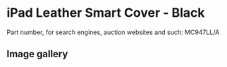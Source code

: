 
# iPad Leather Smart Cover - Black

Part number, for search engines, auction websites and such: MC947LL/A

## Image gallery

<div style={{ width: '100%', maxWidth: '768px' }}>
<GalleryComponent
    images={[
      {
        original: "/everysource/MC947.webp",
        thumbnail: "/everypreview/MC947.webp",
      },
      {
        original: "/everysource/MC947_AV1_BLACK.webp",
        thumbnail: "/everypreview/MC947_AV1_BLACK.webp",
      },
      {
        original: "/everysource/MC947_AV1_WHITE.webp",
        thumbnail: "/everypreview/MC947_AV1_WHITE.webp",
      },
      {
        original: "/everysource/MC947_AV2_BLACK.webp",
        thumbnail: "/everypreview/MC947_AV2_BLACK.webp",
      },
      {
        original: "/everysource/MC947_AV2_WHITE.webp",
        thumbnail: "/everypreview/MC947_AV2_WHITE.webp",
      },
      {
        original: "/everysource/MC947_AV3_BLACK.webp",
        thumbnail: "/everypreview/MC947_AV3_BLACK.webp",
      },
      {
        original: "/everysource/MC947_AV3_WHITE.webp",
        thumbnail: "/everypreview/MC947_AV3_WHITE.webp",
      },
      {
        original: "/everysource/MC947_AV4_BLACK.webp",
        thumbnail: "/everypreview/MC947_AV4_BLACK.webp",
      },
      {
        original: "/everysource/MC947_AV4_WHITE.webp",
        thumbnail: "/everypreview/MC947_AV4_WHITE.webp",
      },
      {
        original: "/everysource/MC947_AV5.webp",
        thumbnail: "/everypreview/MC947_AV5.webp",
      }
    ]}
  />
</div>